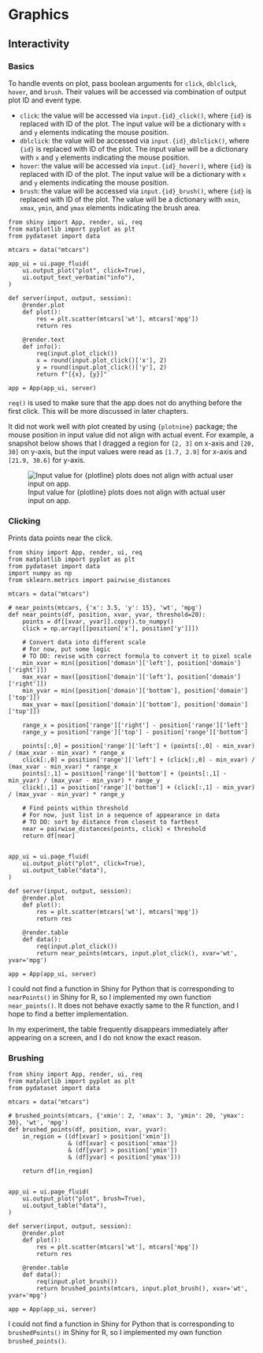 # Graphics

## Interactivity

### Basics

To handle events on plot, pass boolean arguments for `click`, `dblclick`, `hover`, and `brush`. Their values will be accessed via combination of output plot ID and event type.

- `click`: the value will be accessed via `input.{id}_click()`, where `{id}` is replaced with ID of the plot. The input value will be a dictionary with `x` and `y` elements indicating the mouse position.
- `dblclick`: the value will be accessed via `input.{id}_dblclick()`, where `{id}` is replaced with ID of the plot. The input value will be a dictionary with `x` and `y` elements indicating the mouse position.
- `hover`: the value will be accessed via `input.{id}_hover()`, where `{id}` is replaced with ID of the plot. The input value will be a dictionary with `x` and `y` elements indicating the mouse position.
- `brush`: the value will be accessed via `input.{id}_brush()`, where `{id}` is replaced with ID of the plot. The value will be a dictionary with `xmin`, `xmax`, `ymin`, and `ymax` elements indicating the brush area.

```.python
from shiny import App, render, ui, req
from matplotlib import pyplot as plt
from pydataset import data

mtcars = data("mtcars")

app_ui = ui.page_fluid(
    ui.output_plot("plot", click=True),
    ui.output_text_verbatim("info"),
)

def server(input, output, session):
    @render.plot
    def plot():
        res = plt.scatter(mtcars['wt'], mtcars['mpg'])
        return res
    
    @render.text
    def info():
        req(input.plot_click())
        x = round(input.plot_click()['x'], 2)
        y = round(input.plot_click()['y'], 2)
        return f"[{x}, {y}]"

app = App(app_ui, server)
```

::: {.callout-note}
`req()` is used to make sure that the app does not do anything before the first click. This will be more discussed in later chapters.
:::


::: {.callout-warning}
It did not work well with plot created by using `{plotnine}` package; the mouse position in input value did not align with actual event. For example, a snapshot below shows that I dragged a region for `[2, 3]` on x-axis and `[20, 30]` on y-axis, but the input values were read as `[1.7, 2.9]` for x-axis and `[21.9, 30.6]` for y-axis.

![Input value for {plotline} plots does not align with actual user input on app.](images/action-graphics/plotnine-brush-position.png)
:::


### Clicking


Prints data points near the click.

```.python
from shiny import App, render, ui, req
from matplotlib import pyplot as plt
from pydataset import data
import numpy as np
from sklearn.metrics import pairwise_distances

mtcars = data("mtcars")

# near_points(mtcars, {'x': 3.5, 'y': 15}, 'wt', 'mpg')
def near_points(df, position, xvar, yvar, threshold=20):
    points = df[[xvar, yvar]].copy().to_numpy()
    click = np.array([[position['x'], position['y']]])

    # Convert data into different scale
    # For now, put some logic
    # TO DO: revise with correct formula to convert it to pixel scale
    min_xvar = min([position['domain']['left'], position['domain']['right']])
    max_xvar = max([position['domain']['left'], position['domain']['right']])
    min_yvar = min([position['domain']['bottom'], position['domain']['top']])
    max_yvar = max([position['domain']['bottom'], position['domain']['top']])

    range_x = position['range']['right'] - position['range']['left']
    range_y = position['range']['top'] - position['range']['bottom']

    points[:,0] = position['range']['left'] + (points[:,0] - min_xvar) / (max_xvar - min_xvar) * range_x
    click[:,0] = position['range']['left'] + (click[:,0] - min_xvar) / (max_xvar - min_xvar) * range_x
    points[:,1] = position['range']['bottom'] + (points[:,1] - min_yvar) / (max_yvar - min_yvar) * range_y
    click[:,1] = position['range']['bottom'] + (click[:,1] - min_yvar) / (max_yvar - min_yvar) * range_y
    
    # Find points within threshold
    # For now, just list in a sequence of appearance in data
    # TO DO: sort by distance from closest to farthest
    near = pairwise_distances(points, click) < threshold
    return df[near]


app_ui = ui.page_fluid(
    ui.output_plot("plot", click=True),
    ui.output_table("data"),
)

def server(input, output, session):
    @render.plot
    def plot():
        res = plt.scatter(mtcars['wt'], mtcars['mpg'])
        return res
    
    @render.table
    def data():
        req(input.plot_click())
        return near_points(mtcars, input.plot_click(), xvar='wt', yvar='mpg')

app = App(app_ui, server)
```

::: {.callout-caution}
I could not find a function in Shiny for Python that is corresponding to `nearPoints()` in Shiny for R, so I implemented my own function `near_points()`. It does not behave exactly same to the R function, and I hope to find a better implementation.
:::

::: {.callout-warning}
In my experiment, the table frequently disappears immediately after appearing on a screen, and I do not know the exact reason.
:::


### Brushing

```.python
from shiny import App, render, ui, req
from matplotlib import pyplot as plt
from pydataset import data

mtcars = data("mtcars")

# brushed_points(mtcars, {'xmin': 2, 'xmax': 3, 'ymin': 20, 'ymax': 30}, 'wt', 'mpg')
def brushed_points(df, position, xvar, yvar):
    in_region = ((df[xvar] > position['xmin']) 
                 & (df[xvar] < position['xmax'])
                 & (df[yvar] > position['ymin'])
                 & (df[yvar] < position['ymax']))
    
    return df[in_region]


app_ui = ui.page_fluid(
    ui.output_plot("plot", brush=True),
    ui.output_table("data"),
)

def server(input, output, session):
    @render.plot
    def plot():
        res = plt.scatter(mtcars['wt'], mtcars['mpg'])
        return res
    
    @render.table
    def data():
        req(input.plot_brush())
        return brushed_points(mtcars, input.plot_brush(), xvar='wt', yvar='mpg')

app = App(app_ui, server)
```

::: {.callout-caution}
I could not find a function in Shiny for Python that is corresponding to `brushedPoints()` in Shiny for R, so I implemented my own function `brushed_points()`.
:::
